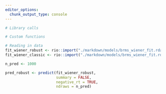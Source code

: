 ```yaml
---
editor_options:
  chunk_output_type: console
---
```

```r
# Library calls

```

```r
# Custom functions

```

```r
# Reading in data
fit_wiener_robust <- rio::import("./markdown/models/brms_wiener_fit.rda")
fit_wiener_classic <- rio::import("./markdown/models/brms_wiener_fit.rda")
```

```r
n_pred <- 1000
```

```r
pred_robust <- predict(fit_wiener_robust, 
                       summary = FALSE, 
                       negative_rt = TRUE, 
                       ndraws = n_pred)
```

